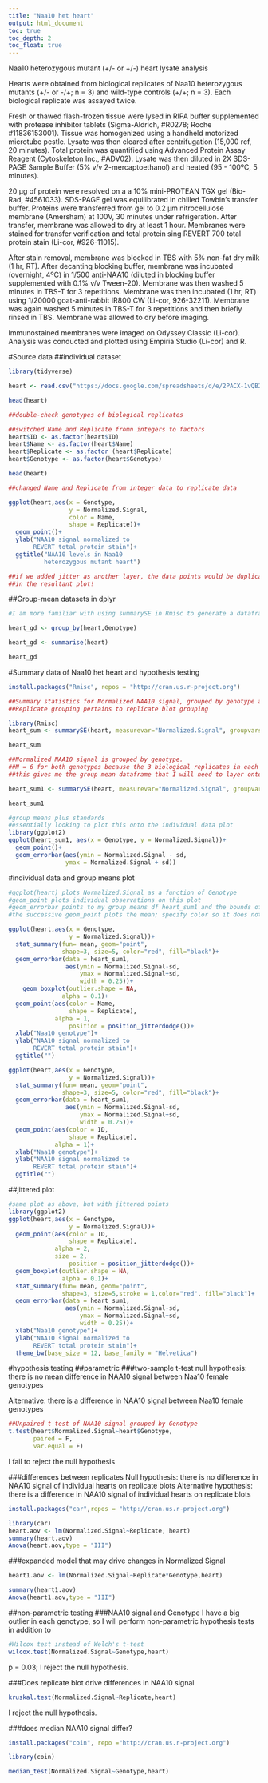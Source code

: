 ```yaml
---
title: "Naa10 het heart"
output: html_document
toc: true
toc_depth: 2
toc_float: true
---
```


Naa10 heterozygous mutant (+/- or +/-) heart lysate analysis

Hearts were obtained from biological replicates of Naa10 heterozygous mutants (+/- or -/+; n = 3) and wild-type controls (+/+; n = 3). Each biological replicate was assayed twice.

Fresh or thawed flash-frozen tissue were lysed in RIPA buffer supplemented with protease inhibitor tablets (Sigma-Aldrich, #R0278; Roche #11836153001). Tissue was
homogenized using a handheld motorized microtube pestle. Lysate was then cleared after centrifugation (15,000 rcf, 20 minutes). Total protein was quantified using Advanced Protein Assay Reagent (Cytoskeleton Inc., #ADV02). Lysate was then diluted in 2X SDS-PAGE Sample Buffer (5% v/v 2-mercaptoethanol) and heated (95 - 100ºC, 5 minutes).

20 µg of protein were resolved on a a 10% mini-PROTEAN TGX gel (Bio-Rad, #4561033). SDS-PAGE gel was equilibrated in chilled Towbin's transfer buffer. Proteins were transferred from gel to 0.2 µm nitrocellulose membrane (Amersham) at 100V, 30 minutes under refrigeration. After transfer, membrane was allowed to dry at least 1 hour. Membranes were stained for transfer verification and total protein sing REVERT 700 total protein stain (Li-cor, #926-11015).

After stain removal, membrane was blocked in TBS with 5% non-fat dry milk (1 hr, RT). After decanting blocking buffer, membrane was incubated (overnight, 4ºC) in 1/500 anti-NAA10 (diluted in blocking buffer supplemented with 0.1% v/v Tween-20). Membrane was then washed 5 minutes in TBS-T for 3 repetitions. Membrane was then incubated (1 hr, RT) using 1/20000 goat-anti-rabbit IR800 CW (Li-cor, 926-32211). Membrane was again washed 5 minutes in TBS-T for 3 repetitions and then briefly rinsed in TBS. Membrane was allowed to dry before imaging.

Immunostained membranes were imaged on Odyssey Classic (Li-cor). Analysis was conducted and plotted using Empiria Studio (Li-cor) and R.

#Source data
##individual dataset
```r
library(tidyverse)

heart <- read.csv("https://docs.google.com/spreadsheets/d/e/2PACX-1vQB2mYpWBkzsQdS7n3FiqKXF70ePN7vz6znR5W75U2IFpwV953plycKWctxmu3q0A/pub?gid=1982809102&single=true&output=csv", header = T)


```

```r
head(heart)

##double-check genotypes of biological replicates
```


```r
##switched Name and Replicate fromn integers to factors
heart$ID <- as.factor(heart$ID)
heart$Name <- as.factor(heart$Name)
heart$Replicate <- as.factor (heart$Replicate)
heart$Genotype <- as.factor(heart$Genotype)

head(heart)

##changed Name and Replicate from integer data to replicate data
```
```r
ggplot(heart,aes(x = Genotype,
                 y = Normalized.Signal,
                 color = Name,
                 shape = Replicate))+
  geom_point()+
  ylab("NAA10 signal normalized to
       REVERT total protein stain")+
  ggtitle("NAA10 levels in Naa10
          heterozygous mutant heart")

##if we added jitter as another layer, the data points would be duplicated
##in the resultant plot!
```




##Group-mean datasets in dplyr
```r
#I am more familiar with using summarySE in Rmisc to generate a dataframe that contains group means

heart_gd <- group_by(heart,Genotype)

heart_gd <- summarise(heart)

heart_gd
```


#Summary data of Naa10 het heart and hypothesis testing
```r
install.packages("Rmisc", repos = "http://cran.us.r-project.org")
```

```r
##Summary statistics for Normalized NAA10 signal, grouped by genotype and technical replicate
##Replicate grouping pertains to replicate blot grouping

library(Rmisc)
heart_sum <- summarySE(heart, measurevar="Normalized.Signal", groupvars=c("Genotype","Replicate"))

heart_sum
```



```r
##Normalized NAA10 signal is grouped by genotype.
##N = 6 for both genotypes because the 3 biological replicates in each genotype were assayed twice
##this gives me the group mean dataframe that I will need to layer onto the plot of individual observartions

heart_sum1 <- summarySE(heart, measurevar="Normalized.Signal", groupvars=c("Genotype"))

heart_sum1
```

```r
#group means plus standards
#essentially looking to plot this onto the individual data plot
library(ggplot2)
ggplot(heart_sum1, aes(x = Genotype, y = Normalized.Signal))+
  geom_point()+
  geom_errorbar(aes(ymin = Normalized.Signal - sd,
                ymax = Normalized.Signal + sd))
```

#individual data and group means plot
```r
#ggplot(heart) plots Normalized.Signal as a function of Genotype
#geom_point plots individual observations on this plot
#geom_errorbar points to my group means df heart_sum1 and the bounds of the mean+/- standard error bar
#the successive geom_point plots the mean; specify color so it does not conflict with the color call in the first geom_point

ggplot(heart,aes(x = Genotype,
                 y = Normalized.Signal))+
  stat_summary(fun= mean, geom="point",
               shape=3, size=5, color="red", fill="black")+
  geom_errorbar(data = heart_sum1,
                aes(ymin = Normalized.Signal-sd,
                    ymax = Normalized.Signal+sd,
                    width = 0.25))+
    geom_boxplot(outlier.shape = NA,
               alpha = 0.1)+
  geom_point(aes(color = Name,
                 shape = Replicate),
             alpha = 1,
                 position = position_jitterdodge())+
  xlab("Naa10 genotype")+
  ylab("NAA10 signal normalized to
       REVERT total protein stain")+
  ggtitle("")
```



```r
ggplot(heart,aes(x = Genotype,
                 y = Normalized.Signal))+
  stat_summary(fun= mean, geom="point",
               shape=3, size=5, color="red", fill="black")+
  geom_errorbar(data = heart_sum1,
                aes(ymin = Normalized.Signal-sd,
                    ymax = Normalized.Signal+sd,
                    width = 0.25))+
  geom_point(aes(color = ID,
                 shape = Replicate),
             alpha = 1)+
  xlab("Naa10 genotype")+
  ylab("NAA10 signal normalized to
       REVERT total protein stain")+
  ggtitle("")
```


##jittered plot
```r
#same plot as above, but with jittered points
library(ggplot2)
ggplot(heart,aes(x = Genotype,
                 y = Normalized.Signal))+
  geom_point(aes(color = ID,
                 shape = Replicate),
             alpha = 2,
             size = 2,
                 position = position_jitterdodge())+
  geom_boxplot(outlier.shape = NA,
               alpha = 0.1)+
  stat_summary(fun= mean, geom="point",
               shape=3, size=5,stroke = 1,color="red", fill="black")+
  geom_errorbar(data = heart_sum1,
                aes(ymin = Normalized.Signal-sd,
                    ymax = Normalized.Signal+sd,
                    width = 0.25))+
  xlab("Naa10 genotype")+
  ylab("NAA10 signal normalized to
       REVERT total protein stain")+
  theme_bw(base_size = 12, base_family = "Helvetica")
```



#hypothesis testing
##parametric
###two-sample t-test
null hypothesis: there is no mean difference in NAA10 signal between Naa10 female
genotypes

Alternative: there is a difference in NAA10 signal between Naa10 female genotypes
```r
##Unpaired t-test of NAA10 signal grouped by Genotype
t.test(heart$Normalized.Signal~heart$Genotype,
       paired = F,
       var.equal = F)
```

I fail to reject the null hypothesis

###differences between replicates
Null hypothesis: there is no difference in NAA10 signal of individual hearts on replicate blots
Alternative hypothesis: there is a difference in NAA10 signal of individual hearts on replicate blots


```r
install.packages("car",repos = "http://cran.us.r-project.org")
```

```r
library(car)
heart.aov <- lm(Normalized.Signal~Replicate, heart)
summary(heart.aov)
Anova(heart.aov,type = "III")

```

###expanded model that may drive changes in Normalized Signal
```r
heart1.aov <- lm(Normalized.Signal~Replicate*Genotype,heart)

summary(heart1.aov)
Anova(heart1.aov,type = "III")
```


##non-parametric testing
###NAA10 signal and Genotype
I have a big outlier in each genotype, so I will perform
non-parametric hypothesis tests in addition to 

```r
#Wilcox test instead of Welch's t-test
wilcox.test(Normalized.Signal~Genotype,heart)
```

p = 0.03; I reject the null hypothesis.


###Does replicate blot drive differences in NAA10 signal
```r
kruskal.test(Normalized.Signal~Replicate,heart)
```
I reject the null hypothesis.



###does median NAA10 signal differ?
```r
install.packages("coin", repo ="http://cran.us.r-project.org")
```

```r
library(coin)

median_test(Normalized.Signal~Genotype,heart)
```







